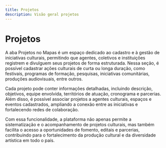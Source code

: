 ```yaml
---
title: Projetos
description: Visão geral projetos
---
```


# Projetos

A aba Projetos no Mapas é um espaço dedicado ao cadastro e à gestão de iniciativas culturais, permitindo que agentes, coletivos e instituições registrem e divulguem seus projetos de forma estruturada. Nessa seção, é possível cadastrar ações culturais de curta ou longa duração, como festivais, programas de formação, pesquisas, iniciativas comunitárias, produções audiovisuais, entre outros.

Cada projeto pode conter informações detalhadas, incluindo descrição, objetivos, equipe envolvida, territórios de atuação, cronograma e parcerias. Além disso, é possível associar projetos a agentes culturais, espaços e eventos cadastrados, ampliando a conexão entre as iniciativas e fortalecendo redes de colaboração.

Com essa funcionalidade, a plataforma não apenas permite a sistematização e o acompanhamento de projetos culturais, mas também facilita o acesso a oportunidades de fomento, editais e parcerias, contribuindo para o fortalecimento da produção cultural e da diversidade artística em todo o país.
